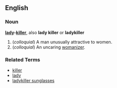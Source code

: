 ==English==

===Noun===
'''[[lady]]-[[killer]]''', also '''lady killer''' or '''ladykiller'''

# (''colloquial'') A man unusually attractive to women.
# (''colloquial'') An uncaring [[womanizer]].

===Related Terms===
*[[killer]]
*[[lady]]
*[[ladykiller sunglasses]]